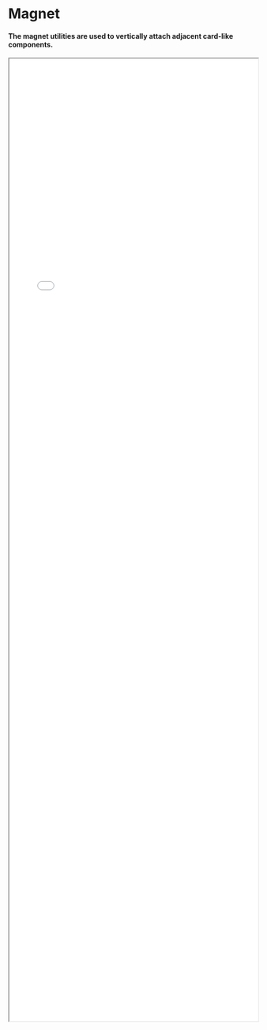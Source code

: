 
<Meta title="Utilities/Magnet" />

# Magnet

#### The magnet utilities are used to vertically attach adjacent card-like components.

<div style={{ marginTop: '30px' }}></div>

<iframe src="./tables/magnet.html" width="100%" height="50%" style={{
    border: 'none',
    overflow: 'hidden',
}}/>